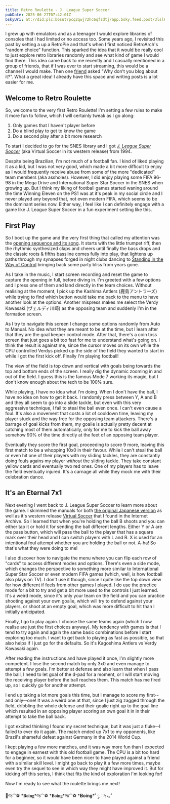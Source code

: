 ```yaml
---
title: Retro Roulette - J. League Super Soccer
pubDate: 2025-06-27T07:42:01Z
bskyUri: at://did:plc:b6sut7pcq2qwj72hc6qfzdtj/app.bsky.feed.post/3lsl6g2fh5k2o
---
```


I grew up with emulators and as a teenager I would explore libraries of consoles that I had limited or no access too. Some years ago, I revisited this past by setting a up a RetroPie and that's when I first noticed RetroArch's "random choice" function. This sparked the idea that it would be really cool to just explore retro libraries randomly and see what kind of game I would find there. This idea came back to me recently and I casually mentioned in a group of friends, that if I was ever to start streaming, this would be a channel I would make. Then one [friend](https://tnaires.github.io/horizons/) asked "Why don't you blog about it?". What a great idea! I already have this space and writing posts is a lot easier for me.

## Welcome to Retro Roulette

So, welcome to the very first Retro Roulette! I'm setting a few rules to make it more fun to follow, which I will certainly tweak as I go along:

1. Only games that I haven't player before
2. Do a blind play to get to know the game
3. Do a second play after a bit more research

To start I decided to go for the SNES library and I got [_J. League Super Soccer_](https://gamesdb.launchbox-app.com/games/details/2105-virtual-soccer) (aka Virtual Soccer in its western release) from 1994.

<PostImage src={jLeageTitle} alt="The title screen for the game" layout="constrained" />

Despite being Brazilian, I'm not much of a football fan. I kind of liked playing it as a kid, but I was not very good, which made a bit more difficult to enjoy as I would frequently receive abuse from some of the more "dedicated" team members (aka assholes). However, I did enjoy playing some FIFA 96-98 in the Mega Drive and International Super Star Soccer in the SNES when growing up. But I think my liking of football games started waning around the time Winning Eleven on the PS1 was at it's peak in my social circle and I never played any beyond that, not even modern FIFA, which seems to be the dominant series now. Either way, I feel like I can definitely engage with a game like J. League Super Soccer in a fun experiment setting like this.

## First Play

So I boot up the game and the very first thing that called my attention was the [opening sequence and its song](https://www.youtube.com/watch?v=oNfRGde1lUI). It starts with the little trumpet riff, then the rhythmic synthesized claps and cheers until finally the bass drops and the classic roots & fifths bassline comes fully into play, that lightens up paths through my synapses forged in night clubs dancing to [Standing in the Way of Control](https://www.youtube.com/watch?v=yn043ArR98M) bringing back some party bliss from years gone.

As I take in the music, I start screen recording and reset the game to capture the opening in full, before diving in. I'm greeted with a few options and I press one of them and land directly in the team choices. Without realising at the moment, I pick up the Kashima Antlers (鹿島アントラーズ) while trying to find which button would take me back to the menu to have another look at the options. Another mispress makes me select the Verdy Kawasaki (ヴェルディ川崎) as the opposing team and suddenly I'm in the formation screen.

As I try to navigate this screen I change some options randomly from Auto to Manual. No idea what they are meant to be at the time, but I learn after that they are the goal keeper control mode. After that, there's a coin toss screen that just goes a bit too fast for me to understand what's going on. I think the result is against me, since the cursor moves on its own while the CPU controlled Verdys picked up the side of the field they wanted to start in while I got the first kick off. Finally I'm playing football!

The view of the field is top down and vertical with goals being towards the top and bottom ends of the screen. I really dig the dynamic zooming in and out of the field. I guess this is the famous Mode 7 working its magic, but I don't know enough about the tech to be 100% sure.

While playing, I have no idea what I'm doing. When I don't have the ball, I have no idea on how to get it back. I randomly press between Y, A and B and they all seem to go into a slide tackle, but even with this very aggressive technique, I fail to steal the ball even once. I can't even cause a foul. It's also a movement that costs a lot of cooldown time, leaving my player stuck and the way free for the opposing team attackers. There's a barrage of goal kicks from them, my goalie is actually pretty decent at catching most of them automatically, only for me to kick the ball away somehow 90% of the time directly at the feet of an opposing team player.

Eventually they score the first goal, proceeding to score 9 more, leaving this first match to be a whopping 10x0 in their favour. While I can't steal the ball or even hit one of their players with my sliding tackles, they are constantly doing fouls agains my player *without* the sliding tackle. They take constant yellow cards and eventually two red ones. One of my players has to leave the field eventually injured. It's a carnage all while they mock me with their celebration dance.

<PostImage src={victoryDance} alt="The opposing team player that scored a goal puts a hand over their head and do a little hip shake" />

## It's an Eternal 7x1

Next evening I went back to J. League Super Soccer to learn more about the game. I skimmed the manuals for both [the original Japanese version](https://archive.org/details/j.-league-super-soccer-shvc-vx-sfc-jp-manual-600-dpi) as well as it's western release [Virtual Soccer](https://archive.org/details/virtual-soccer-pal) that I found in the Internet Archive. So I learned that when you're holding the ball B shoots and you can either tap it or hold it for sending the ball different lengths. Either Y or A are the pass button, which will pass the ball to the player that has a square mark over their head and I can switch players with L and R. X is used for an intentional foul attempt whether you are holding the ball or not. A-ha! So that's what they were doing to me!

I also discover how to navigate the menu where you can flip each row of "cards" to access different modes and options. There's even a side mode, which changes the perspective to something more similar to International Super Star Soccer or even modern FIFA games (which, well, is how football also plays on TV). I don't use it though, since I quite like the top down view for how different if feels from other games I played. I do use the practice mode for a bit to try and get a bit more used to the controls I just learned. It's a weird mode, since it's only your team on the field and you can practice shooting against your own goalie, which will try to defend against your players, or shoot at an empty goal, which was more difficult to hit than I initially anticipated.

Finally, I go to play again. I choose the same teams again (which I now realise are just the first choices anyway). My tendency with games is that I tend to try again and again the same basic combinations before I start exploring too much. I want to get back to playing as fast as possible, so that also helps if I just go for the defaults. So it's Kagoshima Antlers vs Verdy Kawasaki again.

After reading the instructions and have played it once, I'm slightly more competent. I lose the second match by only 3x0 and even manage to attempt a few goals. I'm better at defense and also learn that when I pass the ball, I need to let goal of the d-pad for a moment, or I will start moving the receiving player before the ball reaches them. This match has me fired up, so I quickly go for another attempt.

I end up taking a lot more goals this time, but I manage to score my first--and only--one! It was a weird one at that, since I just zig zagged through the field, dribbling the whole defense and their goalie right up to the goal line which resulted in an opposing player scoring an own goal it in in their attempt to take the ball back.

<PostImage src={goal} alt="My lucky goal" />

I got excited thinking I found my secret technique, but it was just a fluke--I failed to ever do it again. The match ended up 7x1 to my opponents, like Brazil's shameful defeat against Germany in the 2014 World Cup.

I kept playing a few more matches, and it was way more fun than I expected to engage in earnest with this old football game. The CPU is a bit too hard for a beginner, so it would have been nicer to have played against a friend with a similar skill level. I might go back to play it a few more times, maybe even try the sequel to see in which way they might have improved it. But for kicking off this series, I think that fits the kind of exploration I'm looking for!

Now I'm ready to see what the roulette brings me next!

🦶જ⁀⚽ \*𝐁𝐨𝐢𝐧𝐠\*જ⁀⚽ \*𝐁𝐨𝐢𝐧𝐠\*જ⁀⚽ \*𝐁𝐨𝐢𝐧𝐠\*˚ ༘ ೀ⋆｡˚
